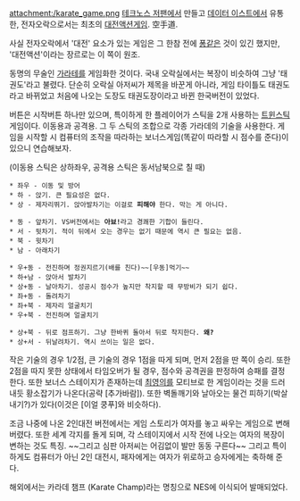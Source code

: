 attachment:/karate_game.png
{{{#!html
<embed allowScriptAccess=always allowFullScreen=true src=http://afbbs.afreeca.com:8080/player.swf?uid=janet&nTitleNo=601137 width=504 height=448></embed>
}}}
[[테크노스 저팬]]에서 만들고 [[데이터 이스트]]에서 유통한, 전자오락으로서는 최초의 [[대전액션게임]].  空手道.

사실 전자오락에서 '대전' 요소가 있는 게임은 그 한참 전에 [[퐁]]같은 것이 있긴 했지만, '대전액션'이라는 장르로는 이 쪽이 원조.

동명의 무술인 [[가라테]]를 게임화한 것이다. 국내 오락실에서는 복장이 비슷하여 그냥 '태권도'라고 불렸다. 단순히 오락실 아저씨가 제목을 바꾼게 아니라, 게임 타이틀도 태권도라고 바뀌었고 처음에 나오는 도장도 태권도장이라고 바뀐 한국버전이 있었다.

버튼은 시작버튼 하나만 있으며, 특이하게 한 플레이어가 스틱을 2개 사용하는 [[트윈스틱]] 게임이다. 이동용과 공격용. 그 두 스틱의 조합으로 각종 가라데의 기술을 사용한다. 게임을 시작할 시 컴퓨터의 조작을 따라하는 보너스게임(똑같이 따라할 시 점수를 준다)이 있으니 연습해보자.

(이동용 스틱은 상하좌우, 공격용 스틱은 동서남북으로 칠 때)
 * 좌우 - 이동 및 방어
 * 하 - 앉기. 큰 필요성은 없다.
 * 상 - 제자리뛰기. 앉아발차기는 이걸로 '''피해야''' 한다. 막는 게 아니다.

 * 동 - 앞차기. VS버전에서는 '''아뵤!'''라고 경쾌한 기합이 들린다.
 * 서 - 뒷차기. 적이 뒤에서 오는 경우는 없기 때문에 역시 큰 필요는 없음.
 * 북 - 윗차기
 * 남 - 아래차기

 * 우+동 - 전진하며 정권지르기(배를 친다)~~[우동]먹기~~
 * 하+남 - 앉아서 발차기
 * 상+동 - 날아차기. 성공시 점수가 높지만 착지할 때 무방비가 되기 쉽다.
 * 좌+동 - 돌려차기
 * 좌+북 - 제자리 얼굴치기
 * 우+북 - 전진하며 얼굴치기

 * 상+북 - 뒤로 점프하기. 그냥 한바퀴 돌아서 뒤로 착지한다. '''왜?'''
 * 상+서 - 뒤날려차기. 역시 쓰이는 일은 없다.

작은 기술의 경우 1/2점, 큰 기술의 경우 1점을 따게 되며, 먼저 2점을 딴 쪽이 승리. 또한 2점을 따지 못한 상태에서 타임오버가 될 경우, 점수와 공격권을 판정하여 승패를 결정한다. 또한 보너스 스테이지가 존재하는데 [[최영의]]를 모티브로 한 게임이라는 것을 드러내듯 황소잡기가 나온다(공략 [추가바람]). 또한 벽돌깨기와 날아오는 물건 피하기(박살내기?)가 있다(이것은 [이얼 쿵푸]와 비슷하다).

조금 나중에 나온 2인대전 버전에서는 게임 스토리가 여자를 놓고 싸우는 게임으로 변해버렸다. 또한 세계 각지를 돌게 되며, 각 스테이지에서 시작 전에 나오는 여자의 복장이 변하는 것도 특징. ~~그리고 심판 아저씨는 어김없이 발만 동동 구른다~~ 그리고 특이하게도 컴퓨터가 아닌 2인 대전시, 패자에게는 여자가 위로하고 승자에게는 축하해 준다.

해외에서는 카라데 챔프 (Karate Champ)라는 명칭으로 NES에 이식되어 발매되었다.
